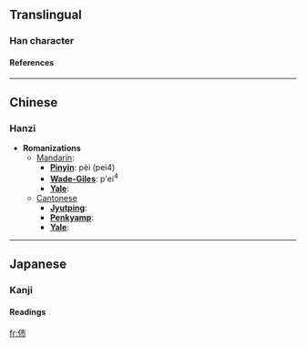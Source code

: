 ==Translingual==
===Han character===
{{Han char|rad=人|as=04|sn=6|four=2522<sub>7</sub>|canj=人十月 (OJB)}}
====References====
{{Han ref|kx=0095.070|dkj=00424|dj=0201.080|hdz=10119.010|uh=4F02|ud=20226|bh=C9B5|bd=51637}}
----

==Chinese==
===Hanzi===


* '''Romanizations'''
** [[Mandarin]]:
*** '''[[Pinyin]]''': pèi (pei4)
*** '''[[Wade-Giles]]''': p'ei<sup>4</sup>
*** '''[[Yale]]''': 
**[[Cantonese]]
***'''[[Jyutping]]''':
***'''[[Penkyamp]]''': 
***'''[[Yale]]''': 


----
==Japanese==
===Kanji===


{{ja-kanji|grade=|rs=人04}}
====Readings====
{{ja-readings|on=[[はい]] (hai)|kun=}}




[[fr:伂]]